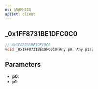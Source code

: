 ```yaml
---
ns: GRAPHICS
apiset: client
---
```

## _0x1FF8731BE1DFC0C0

```c
// 0x1FF8731BE1DFC0C0
void _0x1FF8731BE1DFC0C0(Any p0, Any p1);
```


## Parameters
* **p0**:
* **p1**: